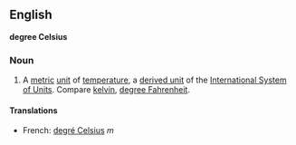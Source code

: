 ==English==
'''degree Celsius'''

===Noun===

#A [[metric]] [[unit]] of [[temperature]], a [[derived unit]] of the [[International System of Units]].  Compare [[kelvin]], [[degree Fahrenheit]].

====Translations====

*French: [[degré Celsius]] ''m''